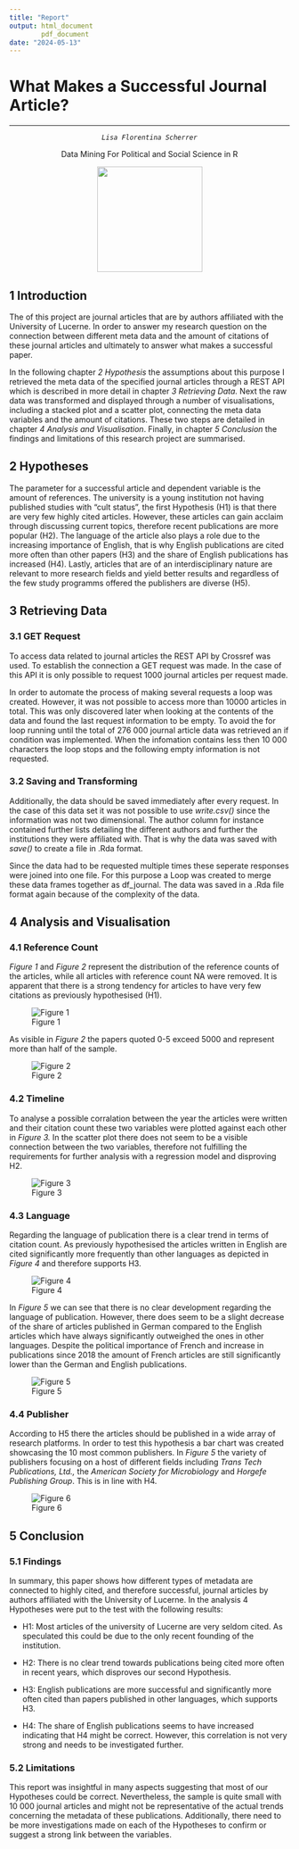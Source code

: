 ```yaml
---
title: "Report"
output: html_document
        pdf_document
date: "2024-05-13"
---
```


# What Makes a Successful Journal Article?

------------------------------------------------------------------------

::: {style="text-align: center;"}
::: {style="text-align: center;"}
*`Lisa Florentina Scherrer`*

Data Mining For Political and Social Science in R

![](images/clipboard-978820727.png){width="189"}
:::
:::

## 1 Introduction

The of this project are journal articles that are by authors affiliated with the University of Lucerne. In order to answer my research question on the connection between different meta data and the amount of citations of these journal articles and ultimately to answer what makes a successful paper.

In the following chapter *2 Hypothesis* the assumptions about this purpose I retrieved the meta data of the specified journal articles through a REST API which is described in more detail in chapter *3 Retrieving Data.* Next the raw data was transformed and displayed through a number of visualisations, including a stacked plot and a scatter plot, connecting the meta data variables and the amount of citations. These two steps are detailed in chapter *4 Analysis and Visualisation*. Finally, in chapter *5 Conclusion* the findings and limitations of this research project are summarised.

## 2 Hypotheses

The parameter for a successful article and dependent variable is the amount of references. The university is a young institution not having published studies with "cult status", the first Hypothesis (H1) is that there are very few highly cited articles. However, these articles can gain acclaim through discussing current topics, therefore recent publications are more popular (H2). The language of the article also plays a role due to the increasing importance of English, that is why English publications are cited more often than other papers (H3) and the share of English publications has increased (H4). Lastly, articles that are of an interdisciplinary nature are relevant to more research fields and yield better results and regardless of the few study programms offered the publishers are diverse (H5).

## 3 Retrieving Data

### 3.1 GET Request

To access data related to journal articles the REST API by Crossref was used. To establish the connection a GET request was made. In the case of this API it is only possible to request 1000 journal articles per request made.

In order to automate the process of making several requests a loop was created. However, it was not possible to access more than 10000 articles in total. This was only discovered later when looking at the contents of the data and found the last request information to be empty. To avoid the for loop running until the total of 276 000 journal article data was retrieved an if condition was implemented. When the infomation contains less then 10 000 characters the loop stops and the following empty information is not requested.

### 3.2 Saving and Transforming

Additionally, the data should be saved immediately after every request. In the case of this data set it was not possible to use *write.csv()* since the information was not two dimensional. The author column for instance contained further lists detailing the different authors and further the institutions they were affiliated with. That is why the data was saved with *save()* to create a file in .Rda format.

Since the data had to be requested multiple times these seperate responses were joined into one file. For this purpose a Loop was created to merge these data frames together as df_journal. The data was saved in a .Rda file format again because of the complexity of the data.

## 4 Analysis and Visualisation

### 4.1 Reference Count

*Figure 1* and *Figure 2* represent the distribution of the reference counts of the articles, while all articles with reference count NA were removed. It is apparent that there is a strong tendency for articles to have very few citations as previously hypothesised (H1).

![Figure 1](images/hist_ref.png)

As visible in *Figure 2* the papers quoted 0-5 exceed 5000 and represent more than half of the sample.

![Figure 2](images/hist_ref250.png)

### 4.2 Timeline

To analyse a possible corralation between the year the articles were written and their citation count these two variables were plotted against each other in *Figure 3.* In the scatter plot there does not seem to be a visible connection between the two variables, therefore not fulfilling the requirements for further analysis with a regression model and disproving H2.

![Figure 3](images/scatter_ref_year.png)

### 4.3 Language

Regarding the language of publication there is a clear trend in terms of citation count. As previously hypothesised the articles written in English are cited significantly more frequently than other languages as depicted in *Figure 4* and therefore supports H3.

![Figure 4](images/ref_lang.png)

In *Figure 5* we can see that there is no clear development regarding the language of publication. However, there does seem to be a slight decrease of the share of articles published in German compared to the English articles which have always significantly outweighed the ones in other languages. Despite the political importance of French and increase in publications since 2018 the amount of French articles are still significantly lower than the German and English publications.

![Figure 5](images/ref_langu_time.png)

### 4.4 Publisher

According to H5 there the articles should be published in a wide array of research platforms. In order to test this hypothesis a bar chart was created showcasing the 10 most common publishers. In *Figure 5* the variety of publishers focusing on a host of different fields including *Trans Tech Publications, Ltd.,* the *American Society for Microbiology* and *Horgefe Publishing Group*. This is in line with H4.

![Figure 6](images/hist_publisher.png)

## 5 Conclusion

### 5.1 Findings

In summary, this paper shows how different types of metadata are connected to highly cited, and therefore successful, journal articles by authors affiliated with the University of Lucerne. In the analysis 4 Hypotheses were put to the test with the following results:

-   H1: Most articles of the university of Lucerne are very seldom cited. As speculated this could be due to the only recent founding of the institution.

-   H2: There is no clear trend towards publications being cited more often in recent years, which disproves our second Hypothesis.

-   H3: English publications are more successful and significantly more often cited than papers published in other languages, which supports H3.

-   H4: The share of English publications seems to have increased indicating that H4 might be correct. However, this correlation is not very strong and needs to be investigated further.

### 5.2 Limitations

This report was insightful in many aspects suggesting that most of our Hypotheses could be correct. Nevertheless, the sample is quite small with 10 000 journal articles and might not be representative of the actual trends concerning the metadata of these publications. Additionally, there need to be more investigations made on each of the Hypotheses to confirm or suggest a strong link between the variables.
